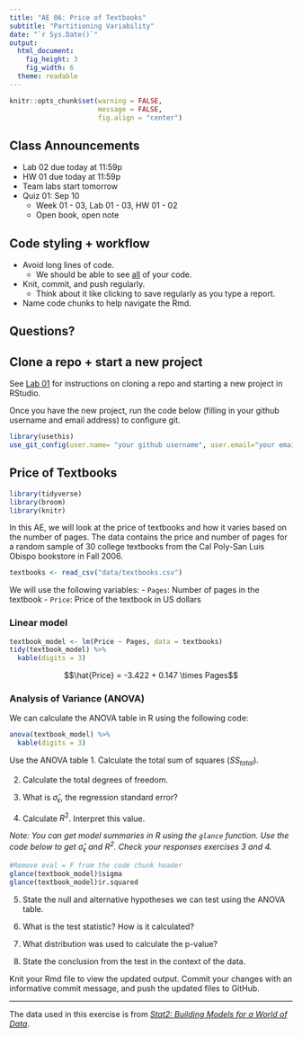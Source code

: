 ```yaml
---
title: "AE 06: Price of Textbooks"
subtitle: "Partitioning Variability"
date: "`r Sys.Date()`"
output: 
  html_document: 
    fig_height: 3
    fig_width: 6
  theme: readable
---
```


```r
knitr::opts_chunk$set(warning = FALSE, 
                      message = FALSE, 
                      fig.align = "center")
```


## Class Announcements

- Lab 02 due today at 11:59p
- HW 01 due today at 11:59p
- Team labs start tomorrow
- Quiz 01: Sep 10
  - Week 01 - 03, Lab 01 - 03, HW 01 - 02
  - Open book, open note
  
## Code styling + workflow 

- Avoid long lines of code. 
  - We should be able to see <u>all</u> of your code.
- Knit, commit, and push regularly. 
  - Think about it like clicking to save regularly as you type a report.
- Name code chunks to help navigate the Rmd.

## Questions? 

## Clone a repo + start a new project

See [Lab 01](https://sta210-fa20.netlify.app/labs/lab-01-practice-r.html) for instructions on cloning a repo and starting a new project in RStudio. 

Once you have the new project, run the code below (filling in your github username and email address) to configure git. 

```r
library(usethis)
use_git_config(user.name= "your github username", user.email="your email")
```

## Price of Textbooks


```r
library(tidyverse)
library(broom)
library(knitr)
```


In this AE, we will look at the price of textbooks and how it varies based on the number of pages. The data contains the price and number of pages for a random sample of 30 college textbooks from the Cal Poly-San Luis Obispo bookstore in Fall 2006.

```r
textbooks <- read_csv("data/textbooks.csv")
```

We will use the following variables: 
- `Pages`: Number of pages in the textbook
- `Price`: Price of the textbook in US dollars

### Linear model 

```r
textbook_model <- lm(Price ~ Pages, data = textbooks)
tidy(textbook_model) %>%
  kable(digits = 3)
```

$$\hat{Price} = -3.422 + 0.147 \times Pages$$

### Analysis of Variance (ANOVA)

We can calculate the ANOVA table in R using the following code: 

```r
anova(textbook_model) %>%
  kable(digits = 3)
```
Use the ANOVA table
1. Calculate the total sum of squares ($SS_{total}$).

2. Calculate the total degrees of freedom. 

3. What is $\hat{\sigma}_\epsilon$, the regression standard error?

4. Calculate $R^2$. Interpret this value. 

*Note: You can get model summaries in R using the `glance` function. Use the code below to get $\hat{\sigma}_\epsilon$ and $R^2$. Check your responses exercises 3 and 4.*

```r
#Remove eval = F from the code chunk header 
glance(textbook_model)$sigma
glance(textbook_model)$r.squared
```

5. State the null and alternative hypotheses we can test using the ANOVA table. 

6. What is the test statistic? How is it calculated?

7. What distribution was used to calculate the p-value?

8. State the conclusion from the test in the context of the data.


Knit your Rmd file to view the updated output. Commit your changes with an informative commit message, and push the updated files to GitHub. 

<hr> 

The data used in this exercise is from [*Stat2: Building Models for a World of Data*](http://www.stat2.org/datapage.html).